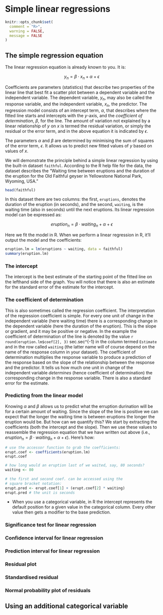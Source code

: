 # Simple linear regressions


```r
knitr::opts_chunk$set(
  comment = "R>", 
  warning = FALSE, 
  message = FALSE
)
```

## The simple regression equation

The linear regression equation is already known to you. It is:

$$y_{n}=\beta \cdot x_{n}+\alpha+\epsilon$$

Coefficients are parameters (statistics) that describe two properties of the linear line that best fit a scatter plot between a dependent variable and the independent variable. The dependent variable, $y_{n}$, may also be called the response variable, and the independent variable, $x_{n}$, the predictor. The regression model consists of an intercept term, $\alpha$, that describes where the fitted line starts and intercepts with the *y*-axis, and the *coefficient of determination*, $\beta$, for the line. The amount of variation not explained by a linear relationship of $y$ on $x$ is termed the residual variation, or simply the residual or the error term, and in the above equation it is indicated by $\epsilon$.

The parameters $\alpha$ and $\beta$ are determined by minimising the sum of squares of the error term, $\epsilon$. It allows us to predict new fitted values of $y$ based on values of $x$.

We will demonstrate the principle behind a simple linear regression by using the built-in dataset `faithful`. According to the R help file for the data, the dataset describes the "Waiting time between eruptions and the duration of the eruption for the Old Faithful geyser in Yellowstone National Park, Wyoming, USA."

```r
head(faithful)
```

In this dataset there are two columns: the first, `eruptions`, denotes the duration of the eruption (in seconds), and the second, `waiting`, is the waiting time (also in seconds) until the next eruptions. Its linear regression model can be expressed as:

$$eruption_{n}=\beta \cdot waiting_{n}+\alpha+\epsilon$$

Here we fit the model in R. When we perform a linear regression in R, it’ll output the model and the coefficients:

```r
eruption.lm = lm(eruptions ~ waiting, data = faithful)
summary(eruption.lm)
```

### The intercept
The intercept is the best estimate of the starting point of the fitted line on the lefthand side of the graph. You will notice that there is also an estimate for the standard error of the estimate for the intercept.

### The coefficient of determination
This is also sometimes called the regression coefficient. The interpretation of the regression coefficient is simple. For every one unit of change in the independent variable (here waiting time) there is a corresponding change in the dependent variable (here the duration of the eruption). This is the slope or gradient, and it may be positive or negative. In the example the coefficient of determination of the line is denoted by the value `r round(eruption.lm$coef[2], 3)` sec.sec^{-1} in the column termed `Estimate` and in the row called `waiting` (the latter name will of course depend on the name of the response column in your dataset). The coefficient of determination multiplies the response variable to produce a prediction of the response based on the slope of the relationship between the response and the predictor. It tells us how much one unit in change of the independent variable *determines* (hence coefficient of determination) the corresponding change in the response variable. There is also a standard error for the estimate. 

### Predicting from the linear model
Knowing $\alpha$ and $\beta$ allows us to predict what the erruption durination will be for a certain amount of waiting. Since the slope of the line is positive we can expect that the longer the waiting time is between eruptions the longer the eruption would be. But how can we quantify this? We start by extracting the coefficients (both the intercept and the slope). Then we use these values to reassemble the regression equation that we have written out above (i.e., $eruption_{n}=\beta \cdot waiting_{n}+\alpha+\epsilon$). Here's how:

```r
# use the accessor function to grab the coefficients:
erupt.coef <- coefficients(eruption.lm)
erupt.coef

# how long would an eruption last of we waited, say, 80 seconds?
waiting <- 80 
 
# the first and second coef. can be accessed using the 
# square bracket notation:
erupt.pred <- erupt.coef[1] + (erupt.coef[2] * waiting)
erupt.pred # the unit is seconds
```


* When you use a categorical variable, in R the intercept represents the default position for a given value in the categorical column. Every other value then gets a modifier to the base prediction.

### Significance test for linear regression

### Confidence interval for linear regression

### Prediction interval for linear regression

### Residual plot

### Standardised residual

### Normal probability plot of residuals

## Using an additional categorical variable

<!-- for example the iris data set -->

```r

```

